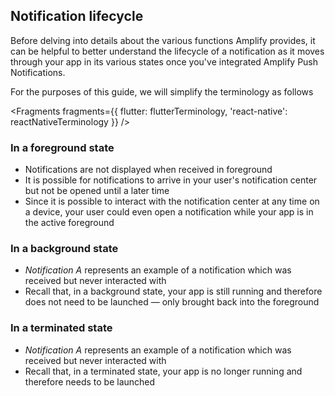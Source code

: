 ## Notification lifecycle

Before delving into details about the various functions Amplify provides, it can be helpful to better understand the lifecycle of a notification as it moves through your app in its various states once you've integrated Amplify Push Notifications.

For the purposes of this guide, we will simplify the terminology as follows


<Fragments
  fragments={{
    flutter: flutterTerminology,
    'react-native': reactNativeTerminology
  }}
/>

### In a foreground state

 

- Notifications are not displayed when received in foreground
- It is possible for notifications to arrive in your user's notification center but not be opened until a later time
- Since it is possible to interact with the notification center at any time on a device, your user could even open a notification while your app is in the active foreground

### In a background state

 

- _Notification A_ represents an example of a notification which was received but never interacted with
- Recall that, in a background state, your app is still running and therefore does not need to be launched — only brought back into the foreground

### In a terminated state

 

- _Notification A_ represents an example of a notification which was received but never interacted with
- Recall that, in a terminated state, your app is no longer running and therefore needs to be launched
